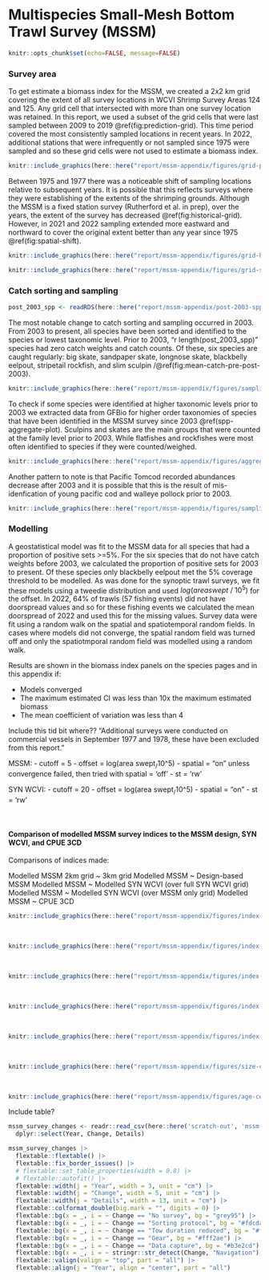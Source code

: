 # Multispecies Small-Mesh Bottom Trawl Survey (MSSM) {#app:mssm-appendix}

```r
knitr::opts_chunk$set(echo=FALSE, message=FALSE)
```

### Survey area

To get estimate a biomass index for the MSSM, we created a 2x2 km grid covering the extent of all survey locations in WCVI Shrimp Survey Areas 124 and 125. Any grid cell that intersected with more than one survey location was retained. In this report, we used a subset of the grid cells that were last sampled between 2009 to 2019 \@ref(fig:prediction-grid). This time period covered the most consistently sampled locations in recent years. In 2022, additional stations that were infrequently or not sampled since 1975 were sampled and so these grid cells were not used to estimate a biomass index.

```r

knitr::include_graphics(here::here("report/mssm-appendix/figures/grid-prediction-2009.png"), dpi = NA)

```

Between 1975 and 1977 there was a noticeable shift of sampling locations relative to subsequent years. It is possible that this reflects surveys where they were establishing of the extents of the shrimping grounds. Although the MSSM is a fixed station survey (Rutherford et al. in prep), over the years, the extent of the survey has decreased \@ref(fig:historical-grid). However, in 2021 and 2022 sampling extended more eastward and northward to cover the original extent better than any year since 1975 \@ref(fig:spatial-shift).


```r

knitr::include_graphics(here::here("report/mssm-appendix/figures/grid-historical-nav-changes_no-points.png"), dpi = NA)

```

```r
knitr::include_graphics(here::here("report/mssm-appendix/figures/grid-spatial-sampling-changes.png"), dpi = NA)
```

### Catch sorting and sampling

```r
post_2003_spp <- readRDS(here::here("report/mssm-appendix/post-2003-spp.rds"))
```

The most notable change to catch sorting and sampling occurred in 2003. From 2003 to present, all species have been sorted and identified to the species or lowest taxonomic level. Prior to 2003, "r length(post_2003_spp)" species had zero catch weights and catch counts. Of these, six species are caught regularly: big skate, sandpaper skate, longnose skate, blackbelly eelpout, stripetail rockfish, and slim sculpin /@ref(fig:mean-catch-pre-post-2003).


```r

knitr::include_graphics(here::here("report/mssm-appendix/figures/sampling-2003.png"), dpi = NA)

```

To check if some species were identified at higher taxonomic levels prior to 2003 we extracted data from GFBio for higher order taxonomies of species that have been identified in the MSSM survey since 2003 \@ref(spp-aggregate-plot). Sculpins and skates are the main groups that were counted at the family level prior to 2003. While flatfishes and rockfishes were most often identified to species if they were counted/weighed.


```r

knitr::include_graphics(here::here("report/mssm-appendix/figures/aggregated-spp-plot.png"), dpi = NA)

```

Another pattern to note is that Pacific Tomcod recorded abundances decrease after 2003 and it is possible that this is the result of mis-idenfication of young pacific cod and walleye pollock prior to 2003.

```r

knitr::include_graphics(here::here("report/mssm-appendix/figures/sampling-cod.png"), dpi = NA)

```


### Modelling

A geostatistical model was fit to the MSSM data for all species that had a proportion of positive sets >=5%. For the six species that do not have catch weights before 2003, we calculated the proportion of positive sets for 2003 to present. Of these species only blackbelly eelpout met the 5% coverage threshold to be modelled. As was done for the synoptic trawl surveys, we fit these models using a tweedie distribution and used $log(area swept~/~10^5)$ for the offset. In 2022, 64% of trawls (57 fishing events) did not have doorspread values and so for these fishing events we calculated the mean doorspread of 2022 and used this for the missing values. Survey data were fit using a random walk on the spatial and spatiotemporal random fields. In cases where models did not converge, the spatial random field was turned off and only the spatiotmporal random field was modelled using a random walk.

Results are shown in the biomass index panels on the species pages and in this appendix if:

* Models converged
* The maximum estimated CI was less than 10x the maximum estimated biomass
* The mean coefficient of variation was less than 4

Include this tid bit where?? "Additional surveys were conducted on commercial vessels in September 1977 and 1978, these have been excluded from this report."

MSSM:
- cutoff = 5
- offset = log(area swept~/~10^5)
- spatial = "on" unless convergence failed, then tried with spatial = 'off'
- st = 'rw'

SYN WCVI:
- cutoff = 20
- offset = log(area swept~/~10^5)
- spatial = "on"
- st = 'rw'

<br>

#### Comparison of modelled MSSM survey indices to the MSSM design, SYN WCVI, and CPUE 3CD

Comparisons of indices made:

Modelled MSSM 2km grid ~ 3km grid
Modelled MSSM ~ Design-based MSSM
Modelled MSSM ~ Modelled SYN WCVI (over full SYN WCVI grid)
Modelled MSSM ~ Modelled SYN WCVI (over MSSM only grid)
Modelled MSSM ~ CPUE 3CD



```r

knitr::include_graphics(here::here("report/mssm-appendix/figures/index-model-design.png"), dpi = NA)
```

<br>

```r
knitr::include_graphics(here::here("report/mssm-appendix/figures/index-mssm-design.png"), dpi = NA)
```

<br>

```r
knitr::include_graphics(here::here("report/mssm-appendix/figures/index-mssm-model-syn-wcvi-model.png"), dpi = NA)
```

<br>

```r
knitr::include_graphics(here::here("report/mssm-appendix/figures/index-mssm-model-cpue3CD.png"), dpi = NA)

```

<br>

```r
knitr::include_graphics(here::here("report/mssm-appendix/figures/index-correlation.png"), dpi = NA)

```

<br>

```r

knitr::include_graphics(here::here("report/mssm-appendix/figures/size-comp.png"), dpi = NA)

```

<br>

```r

knitr::include_graphics(here::here("report/mssm-appendix/figures/age-comp.png"), dpi = NA)

```

Include table?

```r

mssm_survey_changes <- readr::read_csv(here::here('scratch-out', 'mssm-survey-changes.csv')) |>
  dplyr::select(Year, Change, Details)

mssm_survey_changes |>
  flextable::flextable() |>
  flextable::fix_border_issues() |>
  # flextable::set_table_properties(width = 0.8) |>
  # flextable::autofit() |>
  flextable::width(j = "Year", width = 3, unit = "cm") |>
  flextable::width(j = "Change", width = 5, unit = "cm") |>
  flextable::width(j = "Details", width = 13, unit = "cm") |>
  flextable::colformat_double(big.mark = "", digits = 0) |>
  flextable::bg(x = _, i = ~ Change == "No survey", bg = "grey95") |>
  flextable::bg(x = _, i = ~ Change == "Sorting protocol", bg = "#fdcdac") |>
  flextable::bg(x = _, i = ~ Change == "Tow duration reduced", bg = "#f1e2cc") |>
  flextable::bg(x = _, i = ~ Change == "Gear", bg = "#fff2ae") |>
  flextable::bg(x = _, i = ~ Change == "Data capture", bg = "#b3e2cd") |>
  flextable::bg(x = _, i = ~ stringr::str_detect(Change, "Navigation"), bg = "#f4cae4") |>
  flextable::valign(valign = "top", part = "all") |>
  flextable::align(j = "Year", align = "center", part = "all")

```
